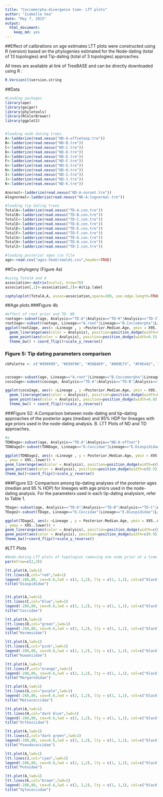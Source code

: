 ```yaml
---
title: "Coccomorpha-divergence time- LTT plots"
author: "Isabelle Vea"
date: "May 7, 2015"
output:
  html_document:
    keep_md: yes
---
```


##Effect of calibrations on age estimates
LTT plots were constructed using R (version) based on the phylogenies estimated for the Node-dating (total of 13 topologies) and Tip-dating (total of 3 topologies) approaches.

All trees are available at link of TreeBASE and can be directly downloaded using R : 

```r
R.Version()$version.string
```
##Data
```r
#Loading packages
library(ape)
library(geiger)
library(phylotools)
library(RColorBrewer)
library(ggplot2)


#loading node dating trees
A<-ladderize(read.nexus("ND-A-offsetexp.tre"))
B<-ladderize(read.nexus("ND-B.tre"))
C<-ladderize(read.nexus("ND-C.tre"))
D<-ladderize(read.nexus("ND-D.tre"))
E<-ladderize(read.nexus("ND-E.tre"))
F<-ladderize(read.nexus("ND-F.tre"))
G<-ladderize(read.nexus("ND-G.tre"))
H<-ladderize(read.nexus("ND-H.tre"))
I<-ladderize(read.nexus("ND-I.tre"))
J<-ladderize(read.nexus("ND-J.tre"))
K<-ladderize(read.nexus("ND-K.tre"))

Anoroot<-ladderize(read.nexus("ND-A-noroot.tre"))
Alognormal<-ladderize(read.nexus("ND-A-lognormal.tre"))

#loading tip dating trees
TotalA<-ladderize(read.nexus("TD-A.con.tre"))
TotalB<-ladderize(read.nexus("TD-B.con.tre"))
TotalC<-ladderize(read.nexus("TD-C.con.tre"))
TotalD<-ladderize(read.nexus("TD-D.con.tre"))
TotalE<-ladderize(read.nexus("TD-E.con.tre"))
TotalF<-ladderize(read.nexus("TD-F.con.tre"))
TotalG<-ladderize(read.nexus("TD-G.con.tre"))
TotalH<-ladderize(read.nexus("TD-H.con.tre"))
TotalI<-ladderize(read.nexus("TD-I.con.tre"))

#loading posterior ages csv file
age<-read.csv("ages-VeaGrimaldi.csv",header=TRUE)

```

##Co-phylogeny (Figure 4a)
```r
#using TotalA and A
association<-matrix(ncol=2, nrow=78)
association[,1]<-association[,2]<-A$tip.label

cophyloplot(TotalA,A, assoc=association,space=100, use.edge.length=TRUE, show.tip.label=FALSE,color="red")

```

##Age plots
###Figure 4b

```r
#effect of root prior and TD- ND
rootage<-subset(age, Analysis=="TD-A"|Analysis=="TD-H"|Analysis=="TD-I"|Analysis=="ND-A-offset"|Analysis=="ND-A-noroot"|Analysis=="ND-A-lognormal")
root2age<-subset(rootage, Lineage=="A.root"|Lineage=="B.Coccomorpha"|Lineage=="C.Neococcoidea")
ggplot(root2age, aes(x =Lineage , y =Posterior.Median.Age, ymin = X95..upper, ymax = X95..lower)) +
  geom_linerange(aes(color = Analysis), position=position_dodge(width=0.5), size = 3, alpha = 0.6) +
  geom_point(aes(color = Analysis), position=position_dodge(width=0.5), size = 2) + 
  theme_bw() + coord_flip()+scale_y_reverse()


```
### Figure 5: Tip dating parameters comparison
```r
cbPalette <- c("#999999", "#E69F00", "#56B4E9", "#009E73", "#F0E442", "#0072B2", "#D55E00", "#CC79A7","#000000")


cocoage<-subset(age, Lineage=="A.root"|Lineage=="B.Coccomorpha"|Lineage=="C.Neococcoidea")
coco2age<-subset(cocoage, Analysis=="TD-A"|Analysis=="TD-B"|Analysis=="TD-C"|Analysis=="TD-D"|Analysis=="TD-E"|Analysis=="TD-F"|Analysis=="TD-G"|Analysis=="TD-H"|Analysis=="TD-I")

ggplot(coco2age, aes(x =Lineage , y =Posterior.Median.Age, ymin = X95..upper, ymax = X95..lower)) +
  geom_linerange(aes(color = Analysis), position=position_dodge(width=0.8), size = 3, alpha = 0.6) +
  geom_point(aes(color = Analysis), position=position_dodge(width=0.8), size = 2) + 
  theme_bw() + coord_flip()+scale_y_reverse()

```
###Figure S2: A.Comparison between node-dating and tip-dating approaches of the posterior ages (median) and 95% HDP for lineages with age priors used in the node-dating analysis. B. LTT Plots of ND and TD approaches. 

```r
#a
TDNDage<-subset(age, Analysis=="TD-A"|Analysis=="ND-A-offset")
TDNDage2<-subset(TDNDage, Lineage=="D.Coccidae"|Lineage=="E.Diaspididae"|Lineage=="F.Kermesidae"|Lineage=="G.Kuwaniidae"|Lineage=="H.Margarodidae"|Lineage=="I.Matsucoccidae"|Lineage=="J.Ortheziidae"|Lineage=="K.Pseudococcidae"|Lineage=="L.Putoidae"|Lineage=="M.Xylococcidae")

ggplot(TDNDage2, aes(x =Lineage , y = Posterior.Median.Age, ymin = X95..upper
, ymax = X95..lower)) +
geom_linerange(aes(color = Analysis), position=position_dodge(width=c(0.5)), size = 2, alpha = 0.6) +
geom_point(aes(color = Analysis), position=position_dodge(width=c(0.5)), size = 3) +
theme_bw()+coord_flip()+scale_y_reverse()


```

###Figure S3: Comparison among tip-dating analyses of the posterior ages (median and 95 % HDP) for lineages with age priors used in the node-dating analysis. For the parameters used in each tip-dating analysism, refer to Table 1.

```r
TDage<-subset(age, Analysis=="TD-A"|Analysis=="TD-B"|Analysis=="TD-C"|Analysis=="TD-D"|Analysis=="TD-E"|Analysis=="TD-F"|Analysis=="TD-G"|Analysis=="TD-H"|Analysis=="TD-I")
TDage2<-subset(TDage, Lineage=="D.Coccidae"|Lineage=="E.Diaspididae"|Lineage=="F.Kermesidae"|Lineage=="G.Kuwaniidae"|Lineage=="H.Margarodidae"|Lineage=="I.Matsucoccidae"|Lineage=="J.Ortheziidae"|Lineage=="K.Pseudococcidae"|Lineage=="L.Putoidae"|Lineage=="M.Xylococcidae")

ggplot(TDage2, aes(x =Lineage , y = Posterior.Median.Age, ymin = X95..upper
, ymax = X95..lower)) +
geom_linerange(aes(color = Analysis), position=position_dodge(width=c(0.9)), size = 1, alpha = 1) +
geom_point(aes(color = Analysis), position=position_dodge(width=c(0.9)), size = 2) +
theme_bw()+coord_flip()+scale_y_reverse()

```
#LTT Plots

```r
#Node-dating LTT plots of topologies removing one node prior at a time
par(mfrow=c(2,3))

ltt.plot(A,lwd=1)
ltt.lines(B,col="red",lwd=1)
legend(-280,80, cex=0.6,lwd = c(2, 2,2), lty = c(1, 1,1), col=c("black", "red"), bty = "n",legend=c("12 node priors", "Diaspididae prior excluded"))
title("Diaspididae")


ltt.plot(A,lwd=1)
ltt.lines(C,col="blue",lwd=1)
legend(-280,80, cex=0.6,lwd = c(2, 2,2), lty = c(1, 1,1), col=c("black", "blue"), bty = "n",legend=c("12 node priors", "Coccidae prior excluded"))
title("Coccidae")

ltt.plot(A,lwd=1)
ltt.lines(D,col="green",lwd=1)
legend(-280,80, cex=0.6,lwd = c(2, 2,2), lty = c(1, 1,1), col=c("black", "green"), bty = "n",legend=c("12 node priors", "Kermesidae prior excluded"))
title("Kermesidae")

ltt.plot(A,lwd=1)
ltt.lines(E,col="pink",lwd=1)
legend(-280,80, cex=0.6,lwd = c(2, 2,2), lty = c(1, 1,1), col=c("black", "pink"), bty = "n",legend=c("12 node priors", "Kuwaniidae prior excluded"))
title("Kuwaniidae")

ltt.plot(A,lwd=1)
ltt.lines(F,col="orange",lwd=1)
legend(-280,80, cex=0.6,lwd = c(2, 2,2), lty = c(1, 1,1), col=c("black", "orange"), bty = "n",legend=c("12 node priors", "Margarodidae prior excluded"))
title("Margarodidae")

ltt.plot(A,lwd=1)
ltt.lines(G,col="purple",lwd=1)
legend(-280,80, cex=0.6,lwd = c(2, 2,2), lty = c(1, 1,1), col=c("black", "purple"), bty = "n",legend=c("12 node priors", "Matsucoccidae prior excluded"))
title("Matsucoccidae")

ltt.plot(A,lwd=1)
ltt.lines(H,col="dark blue",lwd=1)
legend(-280,80, cex=0.6,lwd = c(2, 2,2), lty = c(1, 1,1), col=c("black", "dark blue"), bty = "n",legend=c("12 node priors", "Ortheziidae prior excluded"))
title("Ortheziidae")

ltt.plot(A,lwd=1)
ltt.lines(I,col="dark green",lwd=1)
legend(-280,80, cex=0.6,lwd = c(2, 2,2), lty = c(1, 1,1), col=c("black", "dark green"), bty = "n",legend=c("12 node priors", "Pseudococcidae prior excluded"))
title("Pseudococcidae")

ltt.plot(A,lwd=1)
ltt.lines(J,col="cyan",lwd=1)
legend(-280,80, cex=0.6,lwd = c(2, 2,2), lty = c(1, 1,1), col=c("black", "cyan"), bty = "n",legend=c("12 node priors", "Putoidae prior excluded"))
title("Putoidae")

ltt.plot(A,lwd=1)
ltt.lines(K,col="brown",lwd=1)
legend(-280,80, cex=0.6,lwd = c(2, 2,2), lty = c(1, 1,1), col=c("black", "brown"), bty = "n",legend=c("12 node priors", "Xylococcidae prior excluded"))
title("Xylococcidae")


```






